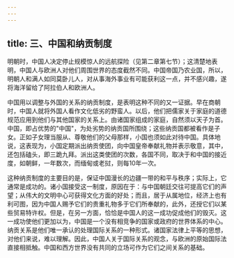 ```yaml
---
---
---
```

title: 三、中国和纳贡制度
---



明朝时，中国人决定停止规模惊人的远航探险（见第二章第七节）；这清楚地表明，中国人与欧洲人对他们周围世界的态度截然不同。中国帝国乃农业国，所以，明朝人和满人如同莫卧儿人，对从事海外事业有可能获利这一点，并不感兴趣，遂将海洋留给了阿拉伯人和欧洲人。

中国用以调整与外国的关系的纳贡制度，是表明这种不同的又一证据。早在商朝时，中国人就将外国人看作文化低劣的野蛮人。以后，他们把儒家关于家庭的道德规范应用到他们与其他国家的关系上。由诸国家组成的家庭，自然须以天子为首。中国，即占优势的"中国"，为处劣势的纳贡国所围绕；这些纳贡国都被看作是子女。正如子女理当服从、尊敬他们的父母那样，小国也须如此对待中国。具体地说，这表现为，小国定期派出纳贡使团，向中国皇帝奉献礼物并表示敬意，其中，还包括磕头，即三跪九拜。派出这类使团的次数，各国不同，取决于和中国的接近度，如朝鲜，一年数次，而缅甸或老挝，则每10年一次。

这种纳贡制度的主要目的是，保证中国漫长的边疆一带的和平与秩序；实际上，它通常是成功的。诸小国接受这一制度，原因在于：与中国朝廷交往可提高它们的声望；从伟大的文明中心可获得文化方面的好处；而且，居于从属地位，经济上也有利可图，因为中国人赐予它们的贵重礼物多于它们所奉献的，此外，还授它们以某些贸易特许权。但是，在另一方面，恰恰是中国人的这一成功促成他们的毁灭。这一成功使他们更加以为，中国是一个没有相竞争的国家或政府的世界体系的中心。纳贡关系是他们唯一承认的处理国际关系的一种形式。诸国家法律上平等的思想，对他们来说，难以理解。因此，中国人关于国际关系的观念，与欧洲的原始国际法直接相抵触。中国和西方世界没有共同的立场可作为它们之间关系的基础。